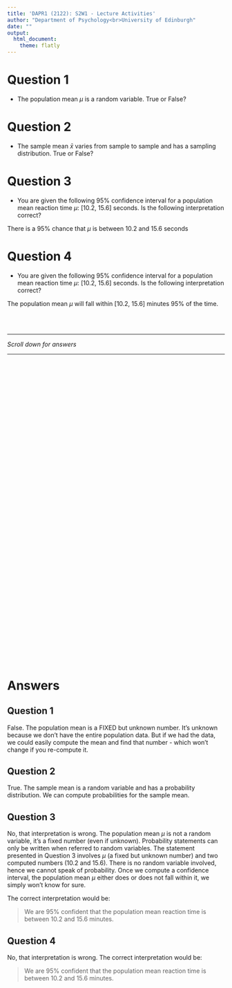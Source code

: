 ```yaml
---
title: 'DAPR1 (2122): S2W1 - Lecture Activities'
author: "Department of Psychology<br>University of Edinburgh"
date: ""
output:
  html_document:
    theme: flatly
---
```



# Question 1

- The population mean $\mu$ is a random variable. True or False?


# Question 2

- The sample mean $\bar x$ varies from sample to sample and has a sampling distribution. True or False?


# Question 3

- You are given the following 95% confidence interval for a population mean reaction time $\mu$: [10.2, 15.6] seconds. Is the following interpretation correct?

There is a 95% chance that $\mu$ is between 10.2 and 15.6 seconds

# Question 4

- You are given the following 95% confidence interval for a population mean reaction time $\mu$: [10.2, 15.6] seconds. Is the following interpretation correct?

The population mean $\mu$ will fall within [10.2, 15.6] minutes 95% of the time.

<br>
<br>

---  

*Scroll down for answers*  
  
---

<div style="margin-bottom:750px;">

</div>

# Answers

## Question 1

False. The population mean is a FIXED but unknown number. It's unknown because we don't have the entire population data. But if we had the data, we could easily compute the mean and find that number - which won't change if you re-compute it.

## Question 2

True. The sample mean is a random variable and has a probability distribution. We can compute probabilities for the sample mean.

## Question 3

No, that interpretation is wrong. The population mean $\mu$ is not a random variable, it's a fixed number (even if unknown). Probability statements can only be written when referred to random variables. The statement presented in Question 3 involves $\mu$ (a fixed but unknown number) and two computed numbers (10.2 and 15.6). There is no random variable involved, hence we cannot speak of probability. Once we compute a confidence interval, the population mean $\mu$ either does or does not fall within it, we simply won't know for sure.

The correct interpretation would be:

> We are 95% confident that the population mean reaction time is between 10.2 and 15.6 minutes.

## Question 4

No, that interpretation is wrong. The correct interpretation would be:

> We are 95% confident that the population mean reaction time is between 10.2 and 15.6 minutes.
